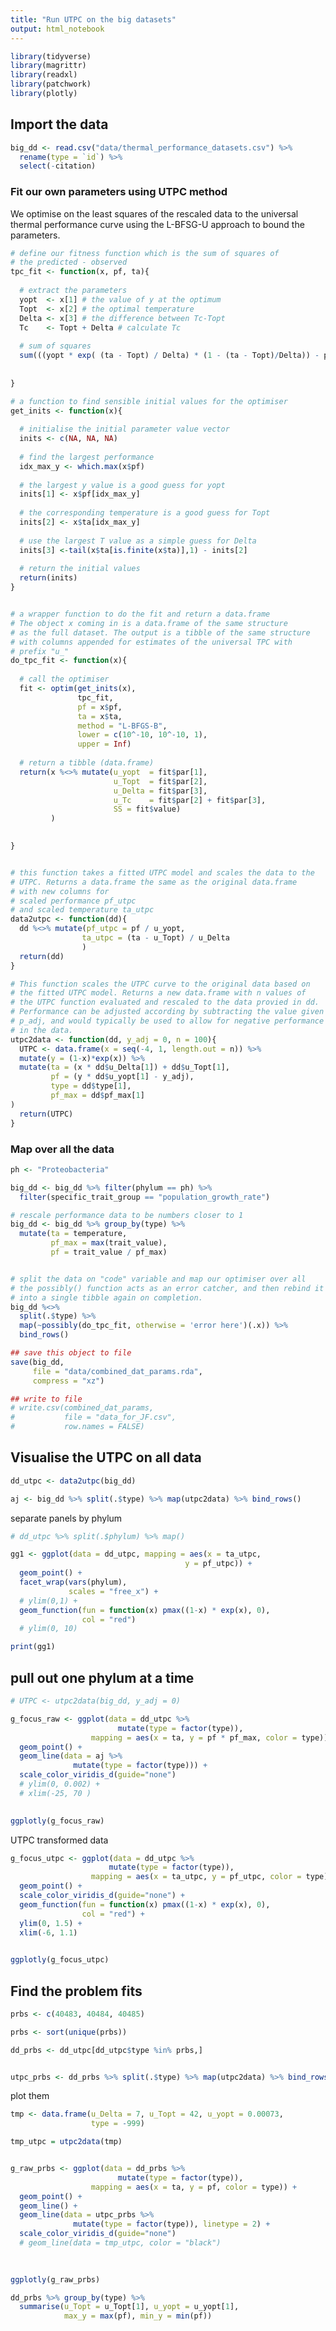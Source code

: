 ```yaml
---
title: "Run UTPC on the big datasets"
output: html_notebook
---
```



```r
library(tidyverse)
library(magrittr)
library(readxl)
library(patchwork)
library(plotly)
```



## Import the data


```r

big_dd <- read.csv("data/thermal_performance_datasets.csv") %>%
  rename(type = `id`) %>%
  select(-citation)

```





### Fit our own parameters using UTPC method

We optimise on the least squares of the rescaled data to the universal thermal performance curve using the L-BFSG-U approach to bound the parameters. 

```r

# define our fitness function which is the sum of squares of 
# the predicted - observed
tpc_fit <- function(x, pf, ta){
  
  # extract the parameters
  yopt  <- x[1] # the value of y at the optimum
  Topt  <- x[2] # the optimal temperature
  Delta <- x[3] # the difference between Tc-Topt
  Tc    <- Topt + Delta # calculate Tc
  
  # sum of squares
  sum(((yopt * exp( (ta - Topt) / Delta) * (1 - (ta - Topt)/Delta)) - pf) ^ 2)
  
  
}

# a function to find sensible initial values for the optimiser
get_inits <- function(x){
  
  # initialise the initial parameter value vector
  inits <- c(NA, NA, NA)
  
  # find the largest performance
  idx_max_y <- which.max(x$pf)
  
  # the largest y value is a good guess for yopt
  inits[1] <- x$pf[idx_max_y]
  
  # the corresponding temperature is a good guess for Topt
  inits[2] <- x$ta[idx_max_y]
  
  # use the largest T value as a simple guess for Delta
  inits[3] <-tail(x$ta[is.finite(x$ta)],1) - inits[2]
  
  # return the initial values
  return(inits)
}


# a wrapper function to do the fit and return a data.frame
# The object x coming in is a data.frame of the same structure
# as the full dataset. The output is a tibble of the same structure
# with columns appended for estimates of the universal TPC with 
# prefix "u_"
do_tpc_fit <- function(x){
  
  # call the optimiser
  fit <- optim(get_inits(x), 
               tpc_fit,
               pf = x$pf, 
               ta = x$ta,
               method = "L-BFGS-B",
               lower = c(10^-10, 10^-10, 1), 
               upper = Inf)
  
  # return a tibble (data.frame)
  return(x %<>% mutate(u_yopt  = fit$par[1],
                       u_Topt  = fit$par[2],
                       u_Delta = fit$par[3],
                       u_Tc    = fit$par[2] + fit$par[3], 
                       SS = fit$value)
         )

  
}


# this function takes a fitted UTPC model and scales the data to the 
# UTPC. Returns a data.frame the same as the original data.frame
# with new columns for 
# scaled performance pf_utpc 
# and scaled temperature ta_utpc
data2utpc <- function(dd){
  dd %<>% mutate(pf_utpc = pf / u_yopt,
                ta_utpc = (ta - u_Topt) / u_Delta
                )
  return(dd)
}

# This function scales the UTPC curve to the original data based on 
# the fitted UTPC model. Returns a new data.frame with n values of 
# the UTPC function evaluated and rescaled to the data provied in dd.
# Performance can be adjusted according by subtracting the value given in 
# p_adj, and would typically be used to allow for negative performance values
# in the data. 
utpc2data <- function(dd, y_adj = 0, n = 100){
  UTPC <- data.frame(x = seq(-4, 1, length.out = n)) %>%
  mutate(y = (1-x)*exp(x)) %>%
  mutate(ta = (x * dd$u_Delta[1]) + dd$u_Topt[1],
         pf = (y * dd$u_yopt[1] - y_adj),
         type = dd$type[1],
         pf_max = dd$pf_max[1]
)
  return(UTPC)
}
```

### Map over all the data

```r
ph <- "Proteobacteria"

big_dd <- big_dd %>% filter(phylum == ph) %>% 
  filter(specific_trait_group == "population_growth_rate")

# rescale performance data to be numbers closer to 1
big_dd <- big_dd %>% group_by(type) %>% 
  mutate(ta = temperature,
         pf_max = max(trait_value),
         pf = trait_value / pf_max)


# split the data on "code" variable and map our optimiser over all
# the possibly() function acts as an error catcher, and then rebind it 
# into a single tibble again on completion.
big_dd %<>% 
  split(.$type) %>% 
  map(~possibly(do_tpc_fit, otherwise = 'error here')(.x)) %>%
  bind_rows()

## save this object to file
save(big_dd, 
     file = "data/combined_dat_params.rda", 
     compress = "xz")

## write to file
# write.csv(combined_dat_params, 
#           file = "data_for_JF.csv", 
#           row.names = FALSE)

```


## Visualise the UTPC on all data

```r

dd_utpc <- data2utpc(big_dd)

aj <- big_dd %>% split(.$type) %>% map(utpc2data) %>% bind_rows()

```

separate panels by phylum

```r

# dd_utpc %>% split(.$phylum) %>% map()

```


```r

gg1 <- ggplot(data = dd_utpc, mapping = aes(x = ta_utpc, 
                                       y = pf_utpc)) + 
  geom_point() + 
  facet_wrap(vars(phylum), 
             scales = "free_x") +
  # ylim(0,1) + 
  geom_function(fun = function(x) pmax((1-x) * exp(x), 0),
                col = "red")
  # ylim(0, 10)

print(gg1)
```


## pull out one phylum at a time

```r



# UTPC <- utpc2data(big_dd, y_adj = 0)

g_focus_raw <- ggplot(data = dd_utpc %>% 
                        mutate(type = factor(type)), 
                  mapping = aes(x = ta, y = pf * pf_max, color = type)) + 
  geom_point() + 
  geom_line(data = aj %>% 
              mutate(type = factor(type))) +
  scale_color_viridis_d(guide="none") 
  # ylim(0, 0.002) + 
  # xlim(-25, 70 )
  

ggplotly(g_focus_raw)

```

UTPC transformed data

```r
g_focus_utpc <- ggplot(data = dd_utpc %>%
                      mutate(type = factor(type)), 
                  mapping = aes(x = ta_utpc, y = pf_utpc, color = type)) + 
  geom_point() + 
  scale_color_viridis_d(guide="none") + 
  geom_function(fun = function(x) pmax((1-x) * exp(x), 0),
                col = "red") + 
  ylim(0, 1.5) +
  xlim(-6, 1.1)
  

ggplotly(g_focus_utpc)
```
## Find the problem fits

```r
prbs <- c(40483, 40484, 40485)

prbs <- sort(unique(prbs))

dd_prbs <- dd_utpc[dd_utpc$type %in% prbs,]


utpc_prbs <- dd_prbs %>% split(.$type) %>% map(utpc2data) %>% bind_rows()


```

plot them

```r

tmp <- data.frame(u_Delta = 7, u_Topt = 42, u_yopt = 0.00073, 
                  type = -999)

tmp_utpc = utpc2data(tmp)


g_raw_prbs <- ggplot(data = dd_prbs %>% 
                        mutate(type = factor(type)), 
                  mapping = aes(x = ta, y = pf, color = type)) + 
  geom_point() + 
  geom_line() + 
  geom_line(data = utpc_prbs %>%
              mutate(type = factor(type)), linetype = 2) +
  scale_color_viridis_d(guide="none")
  # geom_line(data = tmp_utpc, color = "black")
  
  

ggplotly(g_raw_prbs)

```
```r

       


dd_prbs %>% group_by(type) %>% 
  summarise(u_Topt = u_Topt[1], u_yopt = u_yopt[1], 
            max_y = max(pf), min_y = min(pf))

```


